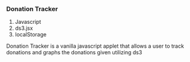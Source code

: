 ### Donation Tracker
1. Javascript
2. ds3.jsx
3. localStorage

Donation Tracker is a vanilla javascript applet that allows a user to track donations and graphs the donations given utilizing ds3